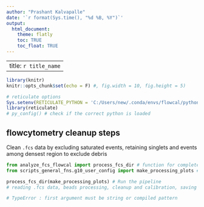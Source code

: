 ```yaml
---
author: "Prashant Kalvapalle"
date: '`r format(Sys.time(), "%d %B, %Y")`'
output: 
  html_document:
    theme: flatly
    toc: TRUE
    toc_float: TRUE
---
```


---
title: `r title_name`
---

```r
library(knitr)
knitr::opts_chunk$set(echo = F) #, fig.width = 10, fig.height = 5)

# reticulate options
Sys.setenv(RETICULATE_PYTHON = 'C:/Users/new/.conda/envs/flowcal/python.exe')
library(reticulate)
# py_config() # check if the correct python is loaded
```

## flowcytometry cleanup steps

Clean `.fcs` data by excluding saturated events, retaining singlets and events among densest region to exclude debris


<!-- ``` {r flowcal_wrapper} -->

<!-- # import FlowCal python interfacing wrapper as a module -->
<!-- wrapper <- import('analyze_fcs_flowcal') -->
<!-- config <- import('?') -->

<!-- make_processing_plots <- config$make_processing_plots %>% r_to_py() # make python str for the plotting key -->

<!-- # Run the function -->
<!-- wrapper$process_fcs_dir('random 5') -->
<!-- ``` -->

``` python

from analyze_fcs_flowcal import process_fcs_dir # function for complete processing
from scripts_general_fns.g10_user_config import make_processing_plots # Import plotting key

process_fcs_dir(make_processing_plots) # Run the pipeline
# reading .fcs data, beads processing, cleanup and calibration, saving summary statistics and cleaned files

# TypeError : first argument must be string or compiled pattern

```
